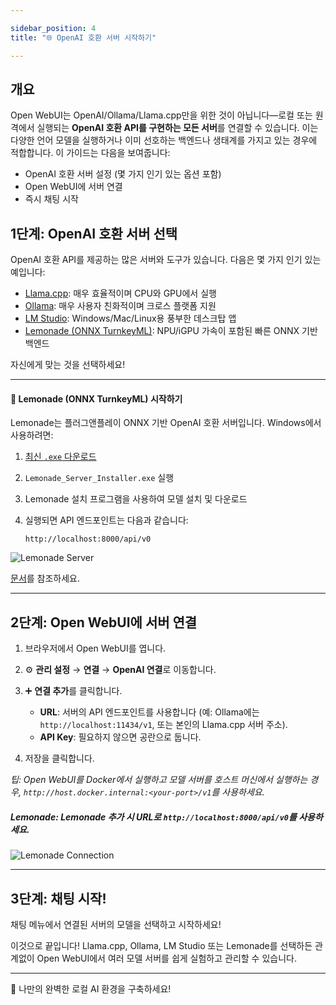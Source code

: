 ```yaml
---

sidebar_position: 4  
title: "🌐 OpenAI 호환 서버 시작하기"

---
```


## 개요

Open WebUI는 OpenAI/Ollama/Llama.cpp만을 위한 것이 아닙니다—로컬 또는 원격에서 실행되는 **OpenAI 호환 API를 구현하는 모든 서버**를 연결할 수 있습니다. 이는 다양한 언어 모델을 실행하거나 이미 선호하는 백엔드나 생태계를 가지고 있는 경우에 적합합니다. 이 가이드는 다음을 보여줍니다:

- OpenAI 호환 서버 설정 (몇 가지 인기 있는 옵션 포함)
- Open WebUI에 서버 연결
- 즉시 채팅 시작

## 1단계: OpenAI 호환 서버 선택

OpenAI 호환 API를 제공하는 많은 서버와 도구가 있습니다. 다음은 몇 가지 인기 있는 예입니다:

- [Llama.cpp](https://github.com/ggml-org/llama.cpp): 매우 효율적이며 CPU와 GPU에서 실행
- [Ollama](https://ollama.com/): 매우 사용자 친화적이며 크로스 플랫폼 지원
- [LM Studio](https://lmstudio.ai/): Windows/Mac/Linux용 풍부한 데스크탑 앱
- [Lemonade (ONNX TurnkeyML)](https://github.com/onnx/turnkeyml): NPU/iGPU 가속이 포함된 빠른 ONNX 기반 백엔드

자신에게 맞는 것을 선택하세요!

---

#### 🍋 Lemonade (ONNX TurnkeyML) 시작하기

Lemonade는 플러그앤플레이 ONNX 기반 OpenAI 호환 서버입니다. Windows에서 사용하려면:

1. [최신 `.exe` 다운로드](https://github.com/onnx/turnkeyml/releases)
2. `Lemonade_Server_Installer.exe` 실행
3. Lemonade 설치 프로그램을 사용하여 모델 설치 및 다운로드
4. 실행되면 API 엔드포인트는 다음과 같습니다:

   ```
   http://localhost:8000/api/v0
   ```

![Lemonade Server](/images/getting-started/lemonade-server.png)

[문서](https://github.com/onnx/turnkeyml)를 참조하세요.

---

## 2단계: Open WebUI에 서버 연결

1. 브라우저에서 Open WebUI를 엽니다.
2. ⚙️ **관리 설정** → **연결** → **OpenAI 연결**로 이동합니다.
3. ➕ **연결 추가**를 클릭합니다.

   - **URL**: 서버의 API 엔드포인트를 사용합니다 (예: Ollama에는 `http://localhost:11434/v1`, 또는 본인의 Llama.cpp 서버 주소).
   - **API Key**: 필요하지 않으면 공란으로 둡니다.

4. 저장을 클릭합니다.

*팁: Open WebUI를 Docker에서 실행하고 모델 서버를 호스트 머신에서 실행하는 경우, `http://host.docker.internal:<your-port>/v1`를 사용하세요.*

##### **Lemonade:** Lemonade 추가 시 URL로 `http://localhost:8000/api/v0`를 사용하세요.

![Lemonade Connection](/images/getting-started/lemonade-connection.png)

---

## 3단계: 채팅 시작!

채팅 메뉴에서 연결된 서버의 모델을 선택하고 시작하세요!

이것으로 끝입니다! Llama.cpp, Ollama, LM Studio 또는 Lemonade를 선택하든 관계없이 Open WebUI에서 여러 모델 서버를 쉽게 실험하고 관리할 수 있습니다.

--- 

🚀 나만의 완벽한 로컬 AI 환경을 구축하세요!